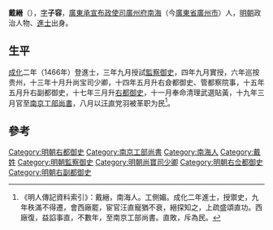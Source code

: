 '''戴縉'''（{{bd|1427年||1510年|}}），[[表字|字]]'''子容'''，[[廣東承宣布政使司|廣東承宣布政使司]][[廣州府|廣州府]][[南海|南海]]（今[[廣東省|廣東省]][[廣州市|廣州市]]）人，[[明朝|明朝]]政治人物、[[進士|進士]]出身。

==生平==
[[成化|成化]]二年（1466年）登進士，三年九月授試[[監察御史|監察御史]]，四年九月實授，六年巡按贵州，十三年十月升尚宝司少卿，十四年五月升右僉都御史、管都察院事，十五年五月升右副都御史，十七年三月升[[右都御史|右都御史]]，十一月奉命清理武選貼黃，十九年三月官至[[南京工部尚書|南京工部尚書]]，八月以[[汪直|汪直]]党羽被革职为民<ref>《明人傳記資料索引》：戴縉，南海人。工側媚。成化二年進士，授禦史，九年秩滿不得遷，會西廠罷，宦官汪直寵猶不衰，縉探知之，上疏盛頌直功。西廠復，益諂事直，不數年，至南京工部尚書。直敗，斥為民。</ref>。

==參考==
{{reflist}}
{{明朝人物小作品}}
{{成化二年丙戌科殿試金榜}}
[[Category:明朝右都御史|Category:明朝右都御史]]
[[Category:南京工部尚書|Category:南京工部尚書]]
[[Category:南海人|Category:南海人]]
[[Category:戴姓|Category:戴姓]]
[[Category:明朝監察御史|Category:明朝監察御史]]
[[Category:明朝尚寶司少卿|Category:明朝尚寶司少卿]]
[[Category:明朝右佥都御史|Category:明朝右佥都御史]]
[[Category:明朝右副都御史|Category:明朝右副都御史]]